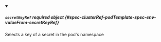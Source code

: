 


<details className="config-field" data-expandable="true" open>
<summary>

##### `secretKeyRef` <span className="config-field-required" data-required="false">required</span> <span className="config-field-type">object</span> <span className="config-field-default"></span> <span className="config-field-enum"></span> {#spec-clusterRef-podTemplate-spec-env-valueFrom-secretKeyRef}

Selects a key of a secret in the pod's namespace

</summary>

<PartialSecretKeyRefreference />


</details>
